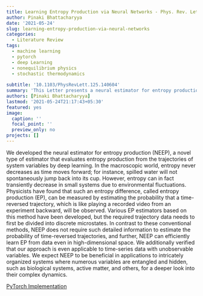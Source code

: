 ```yaml
---
title: Learning Entropy Production via Neural Networks - Phys. Rev. Lett. 2000
author: Pinaki Bhattacharyya
date: '2021-05-24'
slug: learning-entropy-production-via-neural-networks
categories:
  - Literature Review
tags:
  - machine learning
  - pytorch
  - deep Learning
  - nonequilibrium physics
  - stochastic thermodynamics
  
subtitle: '10.1103/PhysRevLett.125.140604'
summary: 'This Letter presents a neural estimator for entropy production, or NEEP, that estimates entropy production (EP) from trajectories of relevant variables without detailed information on the system dynamics. For steady state, we rigorously prove that the estimator, which can be built up from different choices of deep neural networks, provides stochastic EP by optimizing the objective function proposed here. We verify the NEEP with the stochastic processes of the bead-spring and discrete flashing ratchet models, and also demonstrate that our method is applicable to high-dimensional data and can provide coarse-grained EP for Markov systems with unobservable states.'
authors: [Pinaki Bhattacharyya]
lastmod: '2021-05-24T21:17:43+05:30'
featured: yes
image:
  caption: ''
  focal_point: ''
  preview_only: no
projects: []
---
```


We developed the neural estimator for entropy production (NEEP), a novel type of estimator that evaluates entropy production from the trajectories of system variables by deep learning. In the macroscopic world, entropy never decreases as time moves forward; for instance, spilled water will not spontaneously jump back into its cup. However, entropy can in fact transiently decrease in small systems due to environmental fluctuations. Physicists have found that such an entropy difference, called entropy production (EP), can be measured by estimating the probability that a time-reversed trajectory, which is like playing a recorded video from an experiment backward, will be observed. Various EP estimators based on this method have been developed, but the required trajectory data needs to first be divided into discrete microstates. In contrast to these conventional methods, NEEP does not require such detailed information to estimate the probability of time-reversed trajectories, and further, NEEP can efficiently learn EP from data even in high-dimensional space. We additionally verified that our approach is even applicable to time-series data with unobservable variables. We expect NEEP to be beneficial in applications to intricately organized systems where numerous variables are entangled and hidden, such as biological systems, active matter, and others, for a deeper look into their complex dynamics.

[PyTorch Implementation](https://github.com/kdkyum/neep)
